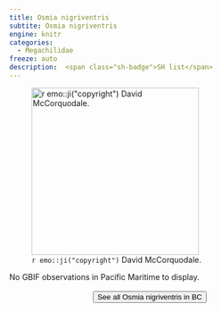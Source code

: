 ```yaml
---
title: Osmia nigriventris
subtite: Osmia nigriventris
engine: knitr
categories:
  - Megachilidae
freeze: auto
description:  <span class="sh-badge">SH list</span>
---
```

![`r emo::ji("copyright")` David McCorquodale.](https://inaturalist-open-data.s3.amazonaws.com/photos/145321672/large.jpg){height=300}



No GBIF observations in Pacific Maritime to display.
<br><br>
<center>


<a href="https://inaturalist.ca/observations?place_id=any&subview=map&taxon_id=452480"><button type="button" class="btn btn-secondary">See all Osmia nigriventris in BC <i class="fa-solid fa-arrow-up-right-from-square"></i> </button></a>
</center>
